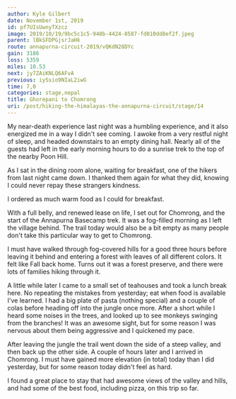 ```yaml
---
author: Kyle Gilbert
date: November 1st, 2019
id: pf7UIsUwnyTXzcz
image: 2019/10/19/9bc5c1c5-940b-4424-8587-fd010dd8ef2f.jpeg
parent: lBkSFDPGjsrJaHk
route: annapurna-circuit-2019/vQKdN28DYc
gain: 3186
loss: 5359
miles: 10.53
next: jy7ZAiKNLQ6AFvA
previous: iySsio9NIaL2iwG
time: 7,0
categories: stage,nepal
title: Ghorepani to Chomrong
uri: /post/hiking-the-himalayas-the-annapurna-circuit/stage/14
---
```


<Stats />

<Route />

My near-death experience last night was a humbling experience, and it also
energized me in a way I didn't see coming. I awoke from a very restful night
of sleep, and headed downstairs to an empty dining hall. Nearly all of the
guests had left in the early morning hours to do a sunrise trek to the top of
the nearby Poon Hill.

As I sat in the dining room alone, waiting for breakfast, one of the hikers from
last night came down. I thanked them again for what they did, knowing I could
never repay these strangers kindness.

I ordered as much warm food as I could for breakfast.

With a full belly, and renewed lease on life, I set out for Chomrong, and the
start of the Annapurna Basecamp trek. It was a fog-filled morning as I left
the village behind. The trail today would also be a bit empty as many people
don't take this particular way to get to Chomrong.

I must have walked through fog-covered hills for a good three hours before
leaving it behind and entering a forest with leaves of all different colors. It
felt like Fall back home. Turns out it was a forest preserve, and there were lots
of families hiking through it.

A little while later I came to a small set of teahouses and took a lunch break
here. No repeating the mistakes from yesterday; eat when food is available I've
learned. I had a big plate of pasta (nothing special) and a couple of colas
before heading off into the jungle once more. After a short while I heard
some noises in the trees, and looked up to see monkeys swinging from the
branches! It was an awesome sight, but for some reason I was nervous about them
being aggressive and I quickened my pace.

After leaving the jungle the trail went down the side of a steep valley, and then
back up the other side. A couple of hours later and I arrived in Chomrong. I
must have gained more elevation (in total) today than I did yesterday, but
for some reason today didn't feel as hard.

I found a great place to stay that had awesome views of the valley and hills,
and had some of the best food, including pizza, on this trip so far.

